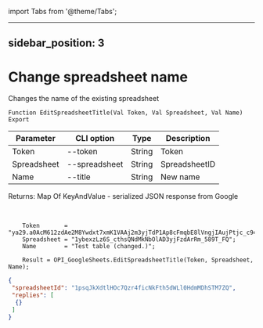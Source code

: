 ﻿import Tabs from '@theme/Tabs';

---
sidebar_position: 3
---

# Change spreadsheet name
 Changes the name of the existing spreadsheet



`Function EditSpreadsheetTitle(Val Token, Val Spreadsheet, Val Name) Export`

  | Parameter | CLI option | Type | Description |
  |-|-|-|-|
  | Token | --token | String | Token |
  | Spreadsheet | --spreadsheet | String | SpreadsheetID |
  | Name | --title | String | New name |

  
  Returns:  Map Of KeyAndValue - serialized JSON response from Google

<br/>




```bsl title="Code example"
    Token       = "ya29.a0AcM612zdAe2M8Ywdxt7xmK1VAAj2m3yjTdP1Ap8cFmqbE8lVngjIAujPtjc_c94MCuKNLfn7MSssBd6NfMXDQDrHMUv7Fgjp7cjuXk68n...";
    Spreadsheet = "1ybexzLz6S_cthsQNdMkNbOlAD3yjFzdArRm_589T_FQ";
    Name        = "Test table (changed.)";

    Result = OPI_GoogleSheets.EditSpreadsheetTitle(Token, Spreadsheet, Name);
```
 



```json title="Result"
{
 "spreadsheetId": "1psqJkXdtlHOc7Qzr4ficNkFth5dWLl0HdmMDhSTM7ZQ",
 "replies": [
  {}
 ]
}
```
